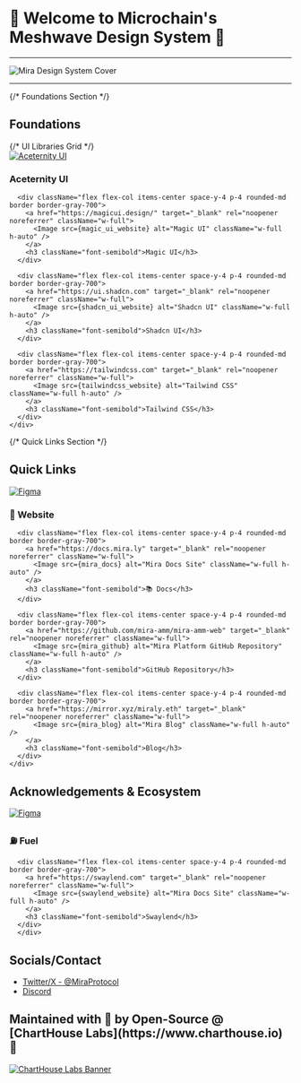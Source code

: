 

<Meta title="👋 Welcome" />

<div className="space-y-8 mb-4">

  <h1 className="text-3xl font-bold text-center">👋 Welcome to Microchain's <span className="animate-color-cycle-primary">Meshwave</span> <span className="animate-color-cycle-secondary">Design</span> <span className="animate-color-cycle-accent">System</span> 🌊</h1>
  <hr/>
<NeonGradientCard
  className="animate-background-position-spin flex items-center justify-center h-auto z-5"
>
  <div className="w-full h-auto overflow-hidden rounded-[calc(19px-3px)] bg-transparent">
  <Image
    src={mira_cover}
    alt="Mira Design System Cover"
    className="w-full h-auto rounded-lg"
  />
  </div>
</NeonGradientCard>
  <hr/>

  {/* Foundations Section */}
  <section className="space-y-8 mb-12">
    <h2 className="text-2xl font-bold">Foundations</h2>
    <div className="grid grid-cols-1 md:grid-cols-2 gap-8 px-2 py-2">
      {/* UI Libraries Grid */}
      <div className="flex flex-col items-center space-y-4 p-4 rounded-md border border-gray-700">
        <a href="https://ui.aceternity.com" target="_blank" rel="noopener noreferrer" className="w-full">
          <Image src={aceternity_ui_website} alt="Aceternity UI" className="w-full h-auto" />
        </a>
        <h3 className="font-semibold">Aceternity UI</h3>
      </div>

      <div className="flex flex-col items-center space-y-4 p-4 rounded-md border border-gray-700">
        <a href="https://magicui.design/" target="_blank" rel="noopener noreferrer" className="w-full">
          <Image src={magic_ui_website} alt="Magic UI" className="w-full h-auto" />
        </a>
        <h3 className="font-semibold">Magic UI</h3>
      </div>

      <div className="flex flex-col items-center space-y-4 p-4 rounded-md border border-gray-700">
        <a href="https://ui.shadcn.com" target="_blank" rel="noopener noreferrer" className="w-full">
          <Image src={shadcn_ui_website} alt="Shadcn UI" className="w-full h-auto" />
        </a>
        <h3 className="font-semibold">Shadcn UI</h3>
      </div>

      <div className="flex flex-col items-center space-y-4 p-4 rounded-md border border-gray-700">
        <a href="https://tailwindcss.com" target="_blank" rel="noopener noreferrer" className="w-full">
          <Image src={tailwindcss_website} alt="Tailwind CSS" className="w-full h-auto" />
        </a>
        <h3 className="font-semibold">Tailwind CSS</h3>
      </div>
    </div>
  </section>

  {/* Quick Links Section */}
  <section className="space-y-8 mt-5">
    <h2 className="text-2xl font-bold">Quick Links</h2>
    <div className="grid grid-cols-1 md:grid-cols-2 gap-8 px-2 py-2">
      <div className="flex flex-col items-center space-y-4 p-4 rounded-md border border-gray-700">
        <a href="https://mira.ly/landing" target="_blank" rel="noopener noreferrer" className="w-full">
          <Image src={mira_website} alt="Figma" className="w-full h-auto" />
        </a>
        <h3 className="font-semibold">👋 Website</h3>
      </div>

      <div className="flex flex-col items-center space-y-4 p-4 rounded-md border border-gray-700">
        <a href="https://docs.mira.ly" target="_blank" rel="noopener noreferrer" className="w-full">
          <Image src={mira_docs} alt="Mira Docs Site" className="w-full h-auto" />
        </a>
        <h3 className="font-semibold">📚 Docs</h3>
      </div>

      <div className="flex flex-col items-center space-y-4 p-4 rounded-md border border-gray-700">
        <a href="https://github.com/mira-amm/mira-amm-web" target="_blank" rel="noopener noreferrer" className="w-full">
          <Image src={mira_github} alt="Mira Platform GitHub Repository" className="w-full h-auto" />
        </a>
        <h3 className="font-semibold">GitHub Repository</h3>
      </div>

      <div className="flex flex-col items-center space-y-4 p-4 rounded-md border border-gray-700">
        <a href="https://mirror.xyz/miraly.eth" target="_blank" rel="noopener noreferrer" className="w-full">
          <Image src={mira_blog} alt="Mira Blog" className="w-full h-auto" />
        </a>
        <h3 className="font-semibold">Blog</h3>
      </div>
    </div>
  </section>

  <section className="space-y-8 mt-5">
    <h2 className="text-2xl font-bold">Acknowledgements & Ecosystem</h2>
    <div className="grid grid-cols-1 md:grid-cols-2 gap-8 px-2 py-2">
      <div className="flex flex-col items-center space-y-4 p-4 rounded-md border border-gray-700">
        <a href="https://fuel.network" target="_blank" rel="noopener noreferrer" className="w-full">
          <Image src={fuel_website} alt="Figma" className="w-full h-auto" />
        </a>
        <h3 className="font-semibold">⛽ Fuel</h3>
      </div>

      <div className="flex flex-col items-center space-y-4 p-4 rounded-md border border-gray-700">
        <a href="https://swaylend.com" target="_blank" rel="noopener noreferrer" className="w-full">
          <Image src={swaylend_website} alt="Mira Docs Site" className="w-full h-auto" />
        </a>
        <h3 className="font-semibold">Swaylend</h3>
      </div>
      </div>
  </section>

  <section className="space-y-8 mt-5">
    <h2 className="text-2xl font-bold">Socials/Contact</h2>

 - [Twitter/X - @MiraProtocol](https://x.com/MiraProtocol)
 - [Discord](https://discord.gg/6pHdTY6rYq)
  </section>

  <section className="space-y-8 mt-5">
    <h2 className="text-2xl font-bold">Maintained with 💙 by Open-Source @ [ChartHouse Labs](https://www.charthouse.io) 🔱</h2>
<a href="https://www.charthouse.io" target="_blank" rel="noopener noreferrer" className="w-full">
    <Image src={charhouse_labs_banner} alt="ChartHouse Labs Banner" className="w-full h-auto" />
</a>
  </section>

</div>
